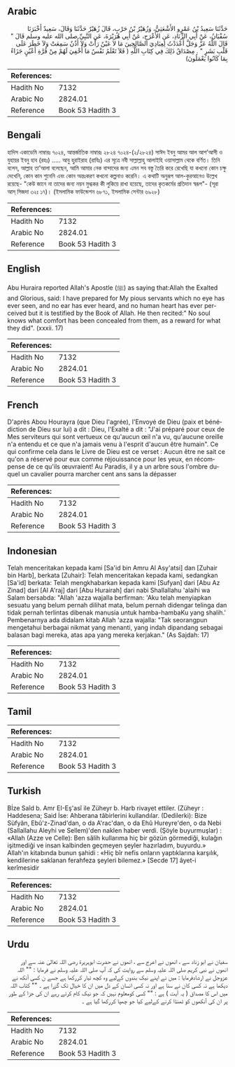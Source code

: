 ## Arabic


<div dir="rtl" lang="ar" style={{fontSize:'larger',backgroundColor:'#f8f9fa',padding:20}}>
حَدَّثَنَا سَعِيدُ بْنُ عَمْرٍو الأَشْعَثِيُّ، وَزُهَيْرُ بْنُ حَرْبٍ، قَالَ زُهَيْرٌ حَدَّثَنَا وَقَالَ، سَعِيدٌ أَخْبَرَنَا سُفْيَانُ، عَنْ أَبِي الزِّنَادِ، عَنِ الأَعْرَجِ، عَنْ أَبِي هُرَيْرَةَ، عَنِ النَّبِيِّ صلى الله عليه وسلم قَالَ ‏"‏ قَالَ اللَّهُ عَزَّ وَجَلَّ أَعْدَدْتُ لِعِبَادِيَ الصَّالِحِينَ مَا لاَ عَيْنٌ رَأَتْ وَلاَ أُذُنٌ سَمِعَتْ وَلاَ خَطَرَ عَلَى قَلْبِ بَشَرٍ ‏"‏ ‏.‏ مِصْدَاقُ ذَلِكَ فِي كِتَابِ اللَّهِ ‏(‏ فَلاَ تَعْلَمُ نَفْسٌ مَا أُخْفِيَ لَهُمْ مِنْ قُرَّةِ أَعْيُنٍ جَزَاءً بِمَا كَانُوا يَعْمَلُونَ‏)‏
</div>
<div style={{backgroundColor:'#f8f9fa',padding:20, marginBottom: 10}}><table> <thead> <tr> <th>References:</th> <th></th> </tr> </thead> <tbody><tr><td>Hadith No</td><td>7132</td></tr><tr><td>Arabic No</td><td>2824.01</td></tr><tr><td>Reference</td><td>Book 53 Hadith 3</td></tr></tbody></table></div>

## Bengali


<div dir="ltr" lang="bn" style={{fontSize:'larger',backgroundColor:'#f8f9fa',padding:20}}>
হাদিস একাডেমি নাম্বারঃ ৭০২৪, আন্তর্জাতিক নাম্বারঃ ২৮২৪ ৭০২৪-(২/২৮২৪) সাঈদ ইবনু আমর আল আশ’আসী ও যুহায়র ইবনু হাব (রহঃ) ..... আবু হুরাইরাহ (রাযিঃ) এর সূত্রে নবী সাল্লাল্লাহু আলাইহি ওয়াসাল্লাম থেকে বর্ণিত। তিনি বলেন, আল্লাহ তা’আলা বলেছেন, আমি আমার নেক বান্দাদের জন্য এমন সব বস্তু তৈরি করে রেখেছি যা কখনো কোন চক্ষু দেখেনি, কোন কান শুনেনি এবং কোন অন্তঃকরণ কখনো কল্পনাও করেনি। এ কথাটি অনুরূপ আল-কুরআনেও উল্লেখ রয়েছে- "কেউ জানে না তাদের জন্য নয়ন মুগ্ধকর কী লুকিয়ে রাখা হয়েছে, তাদের কৃতকর্মের প্রতিদান স্বরূপ"- (সূরা আস্ সিজদা ৩২ঃ ১৭)। (ইসলামিক ফাউন্ডেশন ৬৮৭১, ইসলামিক সেন্টার ৬৯২৮)
</div>
<div style={{backgroundColor:'#f8f9fa',padding:20, marginBottom: 10}}><table> <thead> <tr> <th>References:</th> <th></th> </tr> </thead> <tbody><tr><td>Hadith No</td><td>7132</td></tr><tr><td>Arabic No</td><td>2824.01</td></tr><tr><td>Reference</td><td>Book 53 Hadith 3</td></tr></tbody></table></div>

## English


<div dir="ltr" lang="en" style={{fontSize:'larger',backgroundColor:'#f8f9fa',padding:20}}>
Abu Huraira reported Allah's Apostle (ﷺ) as saying that:Allah the Exalted and Glorious, said: I have prepared for My pious servants which no eye has ever seen, and no ear has ever heard, and no human heart has ever perceived but it is testified by the Book of Allah. He then recited:" No soul knows what comfort has been concealed from them, as a reward for what they did". (xxxii. 17)
</div>
<div style={{backgroundColor:'#f8f9fa',padding:20, marginBottom: 10}}><table> <thead> <tr> <th>References:</th> <th></th> </tr> </thead> <tbody><tr><td>Hadith No</td><td>7132</td></tr><tr><td>Arabic No</td><td>2824.01</td></tr><tr><td>Reference</td><td>Book 53 Hadith 3</td></tr></tbody></table></div>

## French


<div dir="ltr" lang="fr" style={{fontSize:'larger',backgroundColor:'#f8f9fa',padding:20}}>
D'après Abou Hourayra (que Dieu l'agrée), l'Envoyé de Dieu (paix et bénédiction de Dieu sur lui) a dit : Dieu, l'Exalté a dit : "J'ai préparé pour ceux de Mes serviteurs qui sont vertueux ce qu'aucun œil n'a vu, qu'aucune oreille n'a entendu et ce que n'a jamais venu à l'esprit d'aucun être humain". Ce qui confirme cela dans le Livre de Dieu est ce verset : Aucun être ne sait ce qu'on a réservé pour eux comme réjouissance pour les yeux, en récompense de ce qu'ils œuvraient! Au Paradis, il y a un arbre sous l'ombre duquel un cavalier pourra marcher cent ans sans la dépasser
</div>
<div style={{backgroundColor:'#f8f9fa',padding:20, marginBottom: 10}}><table> <thead> <tr> <th>References:</th> <th></th> </tr> </thead> <tbody><tr><td>Hadith No</td><td>7132</td></tr><tr><td>Arabic No</td><td>2824.01</td></tr><tr><td>Reference</td><td>Book 53 Hadith 3</td></tr></tbody></table></div>

## Indonesian


<div dir="ltr" lang="id" style={{fontSize:'larger',backgroundColor:'#f8f9fa',padding:20}}>
Telah menceritakan kepada kami [Sa'id bin Amru Al Asy'atsi] dan [Zuhair bin Harb], berkata [Zuhair]: Telah menceritakan kepada kami, sedangkan [Sa'id] berkata: Telah mengkhabarkan kepada kami [Sufyan] dari [Abu Az Zinad] dari [Al A'raj] dari [Abu Hurairah] dari nabi Shallallahu 'alaihi wa Salam bersabda: "Allah 'azza wajalla berfirman: 'Aku telah menyiapkan sesuatu yang belum pernah dilihat mata, belum pernah didengar telinga dan tidak pernah terlintas dibenak manusia untuk hamba-hambaKu yang shalih.' Pembenarnya ada didalam kitab Allah 'azza wajalla: "Tak seorangpun mengetahui berbagai nikmat yang menanti, yang indah dipandang sebagai balasan bagi mereka, atas apa yang mereka kerjakan." (As Sajdah: 17)
</div>
<div style={{backgroundColor:'#f8f9fa',padding:20, marginBottom: 10}}><table> <thead> <tr> <th>References:</th> <th></th> </tr> </thead> <tbody><tr><td>Hadith No</td><td>7132</td></tr><tr><td>Arabic No</td><td>2824.01</td></tr><tr><td>Reference</td><td>Book 53 Hadith 3</td></tr></tbody></table></div>

## Tamil


<div dir="ltr" lang="ta" style={{fontSize:'larger',backgroundColor:'#f8f9fa',padding:20}}>

</div>
<div style={{backgroundColor:'#f8f9fa',padding:20, marginBottom: 10}}><table> <thead> <tr> <th>References:</th> <th></th> </tr> </thead> <tbody><tr><td>Hadith No</td><td>7132</td></tr><tr><td>Arabic No</td><td>2824.01</td></tr><tr><td>Reference</td><td>Book 53 Hadith 3</td></tr></tbody></table></div>

## Turkish


<div dir="ltr" lang="tr" style={{fontSize:'larger',backgroundColor:'#f8f9fa',padding:20}}>
Bİze Saîd b. Amr EI-Eş'asî ile Züheyr b. Harb rivayet ettiler. (Züheyr : Haddesena; Said İse: Ahberana tâbirlerini kullandılar. (Dedilerki): Bize Süfyân, Ebû'z-Zinad'dan, o da A'rac'dan, o da Ehû Hureyre'den, o da Nebi (Sallallahu Aleyhi ve Sellem)'den naklen haber verdi. (Şöyle buyurmuşlar) : «Allah (Azze ve Celle): Ben sâlih kullarıma hiç bir gözün görmediği, kulağın işitmediği ve insan kalbinden geçmeyen şeyler hazırladım, buyurdu.» Allah'ın kitabında bunun şahidi : «Hiç bîr nefis onların yaptıklarına karşılık, kendilerine saklanan ferah­feza şeyleri bilemez.» [Secde 17] âyet-i kerîmesidir
</div>
<div style={{backgroundColor:'#f8f9fa',padding:20, marginBottom: 10}}><table> <thead> <tr> <th>References:</th> <th></th> </tr> </thead> <tbody><tr><td>Hadith No</td><td>7132</td></tr><tr><td>Arabic No</td><td>2824.01</td></tr><tr><td>Reference</td><td>Book 53 Hadith 3</td></tr></tbody></table></div>

## Urdu


<div dir="rtl" lang="ur" style={{fontSize:'larger',backgroundColor:'#f8f9fa',padding:20}}>
سفیان نے ابو زناد سے ، انھوں نے اعرج سے ، انھوں نے حضرت ابوہریرۃ رضی اللہ تعالیٰ عنہ سے اور انھوں نے نبی کریم صلی اللہ علیہ وسلم سے روایت کی کہ آپ صلی اللہ علیہ وسلم نے فرمایا : "" اللہ عزوجل نے ارشادفرمایا : میں نے اپنے نیک بندوں کےلیے وہ کچھ تیار کررکھا ہے جسے ن کسی آنکھ نے دیکھا ہے نہ کسی کان نے سنا ہے اور نہ کسی انسان کے دل میں ان کا خیال تک گزرا ہے ۔ "" کتاب اللہ میں اس کا مصداق ( یہ آیت ) ہے : "" کسی کومعلوم نہیں کہ جو نیک کام کرتے رہے ان کی جزا کے طور پر ان کی آنکھوں کو ٹھنڈا کرنے کےلیے کیا جو چھپا کررکھا گیا ہے ۔
</div>
<div style={{backgroundColor:'#f8f9fa',padding:20, marginBottom: 10}}><table> <thead> <tr> <th>References:</th> <th></th> </tr> </thead> <tbody><tr><td>Hadith No</td><td>7132</td></tr><tr><td>Arabic No</td><td>2824.01</td></tr><tr><td>Reference</td><td>Book 53 Hadith 3</td></tr></tbody></table></div>